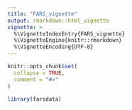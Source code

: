 ```yaml
---
title: "FARS_vignette"
output: rmarkdown::html_vignette
vignette: >
  %\VignetteIndexEntry{FARS_vignette}
  %\VignetteEngine{knitr::rmarkdown}
  %\VignetteEncoding{UTF-8}
---
```


```r
knitr::opts_chunk$set(
  collapse = TRUE,
  comment = "#>"
)
```

```r
library(farsdata)
```

